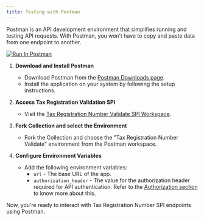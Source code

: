 ```yaml
---
title: Testing with Postman
---
```

Postman is an API development environment that simplifies running and testing API requests. With Postman, you won’t have to copy and paste data from one endpoint to another.

[![Run In Postman](https://run.pstmn.io/button.svg)](https://chargebee.postman.co/collection/19303335-f9503437-0c58-4967-8aa7-3626090ec486?source=rip_markdown&active-environment=19303335-298da9ef-c95b-451f-99c6-b107d6740f05)

1. **Download and Install Postman**
    - Download Postman from the [Postman Downloads page](https://www.postman.com/downloads/).
    - Install the application on your system by following the setup instructions.

2. **Access Tax Registration Validation SPI**
    - Visit the [Tax Registration Number Validate SPI Workspace](https://chargebee.postman.co/collection/19303335-f9503437-0c58-4967-8aa7-3626090ec486?source=rip_markdown&active-environment=19303335-298da9ef-c95b-451f-99c6-b107d6740f05).

3. **Fork Collection and select the Environment**
    - Fork the Collection and choose the "Tax Registration Number Validate" environment from the Postman workspace.

4. **Configure Environment Variables**
   - Add the following environment variables:
      - `url` - The base URL of the app.
      -  `authorization_header` - The value for the authorization header required for API authentication. Refer to the [Authorization section](../docs/Authorization) to know more about this.

Now, you're ready to interact with Tax Registration Number SPI endpoints using Postman.